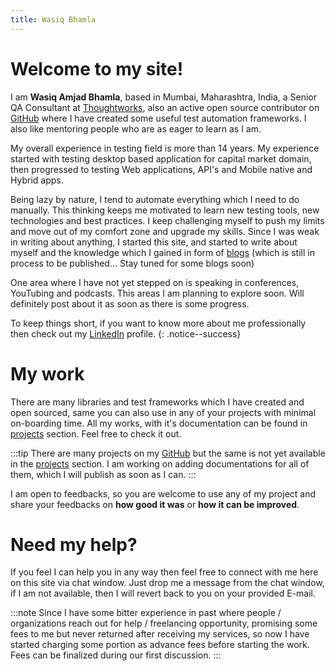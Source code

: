 ```yaml
---
title: Wasiq Bhamla
---
```


# Welcome to my site!

I am **Wasiq Amjad Bhamla**, based in Mumbai, Maharashtra, India, a Senior QA Consultant at [Thoughtworks][org], also an active open source contributor on [GitHub][github] where I have created some useful test automation frameworks. I also like mentoring people who are as eager to learn as I am.

My overall experience in testing field is more than 14 years. My experience started with testing desktop based application for capital market domain, then progressed to testing Web applications, API's and Mobile native and Hybrid apps.

Being lazy by nature, I tend to automate everything which I need to do manually. This thinking keeps me motivated to learn new testing tools, new technologies and best practices. I keep challenging myself to push my limits and move out of my comfort zone and upgrade my skills. Since I was weak in writing about anything, I started this site, and started to write about myself and the knowledge which I gained in form of [blogs][blog] (which is still in process to be published... Stay tuned for some blogs soon)

One area where I have not yet stepped on is speaking in conferences, YouTubing and podcasts. This areas I am planning to explore soon. Will definitely post about it as soon as there is some progress.

To keep things short, if you want to know more about me professionally then check out my [LinkedIn][linkedin] profile.
{: .notice--success}

# My work

There are many libraries and test frameworks which I have created and open sourced, same you can also use in any of your projects with minimal on-boarding time. All my works, with it's documentation can be found in [projects][project] section. Feel free to check it out.

:::tip
There are many projects on my [GitHub][github] but the same is not yet available in the [projects][project] section. I am working on adding documentations for all of them, which I will publish as soon as I can.
:::

I am open to feedbacks, so you are welcome to use any of my project and share your feedbacks on **how good it was** or **how it can be improved**.

# Need my help?

If you feel I can help you in any way then feel free to connect with me here on this site via chat window. Just drop me a message from the chat window, if I am not available, then I will revert back to you on your provided E-mail.

:::note
Since I have some bitter experience in past where people / organizations reach out for help / freelancing opportunity, promising some fees to me but never returned after receiving my services, so now I have started charging some portion as advance fees before starting the work. Fees can be finalized during our first discussion.
:::

[github]: https://github.com/WasiqB
[linkedin]: https://www.linkedin.com/in/wasiqbhamla
[so]: https://stackoverflow.com/users/5320558/wasiq-bhamla
[project]: /projects/
[blog]: /blogs/
[org]: https://www.thoughtworks.com/
